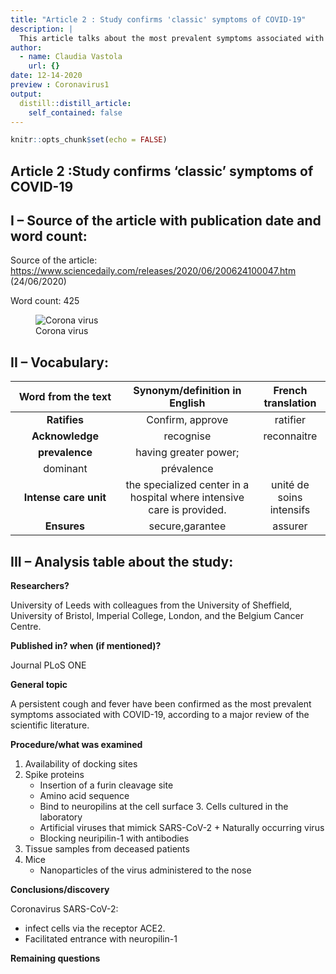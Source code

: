 ```yaml
---
title: "Article 2 : Study confirms 'classic' symptoms of COVID-19"
description: |
  This article talks about the most prevalent symptoms associated with COVID-19, according to a major review of the scientific literature.
author:
  - name: Claudia Vastola
    url: {}
date: 12-14-2020
preview : Coronavirus1
output:
  distill::distill_article:
    self_contained: false
---
```


```r
knitr::opts_chunk$set(echo = FALSE)
```

## Article 2 :Study confirms 'classic' symptoms of COVID-19


## I – Source of the article with publication date and word count:


Source of the article:  <https://www.sciencedaily.com/releases/2020/06/200624100047.htm> (24/06/2020)


Word count: 425


![Corona virus](../images/covid.png)


## II – Vocabulary: 


| Word from the text | Synonym/definition in English | French translation | 
|:----------:|:-------------:|:------:|
| **Ratifies** | Confirm, approve | ratifier |
| **Acknowledge** | recognise | reconnaitre |
| **prevalence** | having greater power;
dominant | prévalence |
| **Intense care unit** | the specialized center in a hospital where intensive care is provided. | unité de soins intensifs |
| **Ensures** | secure,garantee | assurer |


## III – Analysis table about the study:


**Researchers?** 

University of Leeds with colleagues from the University of Sheffield, University of Bristol, Imperial College, London, and the Belgium Cancer Centre.


**Published in? when (if mentioned)?**  


Journal PLoS ONE 


**General topic**  


A persistent cough and fever have been confirmed as the most prevalent symptoms associated with COVID-19, according to a major review of the scientific literature.


**Procedure/what was examined** 


1. Availability of docking sites 
2. Spike proteins 
    * Insertion of a furin cleavage site
    * Amino acid sequence
    * Bind to neuropilins at the cell surface 3. Cells cultured in the laboratory
    * Artificial viruses that mimick SARS-CoV-2 + Naturally occurring virus
    * Blocking neuripilin-1 with antibodies 
4. Tissue samples from deceased patients 
5. Mice
    * Nanoparticles of the virus administered to the nose
    
    
**Conclusions/discovery**   

Coronavirus SARS-CoV-2:


- infect cells via the receptor ACE2.
- Facilitated entrance with neuropilin-1 
    
    
**Remaining questions**   




